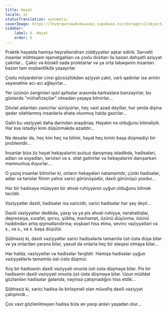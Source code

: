 ```yaml
---
title: Həyat
locale: az
statusTranslation: automatic
coverImage: https://lhvmrqwrcowdvduuaukz.supabase.co/storage/v1/object/public/strapi-uploads/small_cover-tratado-de-psicologia-revolucionaria.webp-5e15e1cec4e0ebebcde5d7fc7565d8fd.webp
sidebar:
    label: 6. Həyat
    order: 6
---
```

Praktik həyatda həmişə heyrətləndirən ziddiyyətlər aşkar edirik. Sərvətli insanlar möhtəşəm iqamətgahları və çoxlu dostları ilə bəzən dəhşətli əziyyət çəkirlər... Çəkic və kürəkli sadə proletarlar və ya orta təbəqənin insanları bəzən tam xoşbəxtlikdə yaşayırlar.

Çoxlu milyarderlər cinsi gücsüzlükdən əziyyət çəkir, varlı qadınlar isə ərinin xəyanətinə acı-acı ağlayırlar...

Yer üzünün zənginləri qızıl qəfəslər arasında kərkəslərə bənzəyirlər, bu günlərdə "mühafizəçilər" olmadan yaşaya bilmirlər...

Dövlət adamları zəncirlər sürüyürlər, heç vaxt azad deyillər, hər yerdə dişinə qədər silahlanmış insanlarla əhatə olunmuş halda gəzirlər...

Gəlin bu vəziyyəti daha dərindən araşdıraq. Həyatın nə olduğunu bilməliyik. Hər kəs istədiyi kimi düşünməkdə azaddır...

Nə desələr də, heç kim heç nə bilmir, həyat heç kimin başa düşmədiyi bir problemdir...

İnsanlar bizə öz həyat hekayələrini pulsuz danışmaq istədikdə, hadisələri, adları və soyadları, tarixləri və s. sitat gətirirlər və hekayələrini danışarkən məmnunluq duyurlar...

O yazıq insanlar bilmirlər ki, onların hekayələri natamamdır, çünki hadisələr, adlar və tarixlər filmin yalnız xarici görünüşüdür, daxili görünüşü yoxdur...

Hər bir hadisəyə müəyyən bir əhval-ruhiyyənin uyğun olduğunu bilmək təcildir.

Vəziyyətlər daxili, hadisələr isə xaricidir, xarici hadisələr hər şey deyil...

Daxili vəziyyətlər dedikdə, yaxşı və ya pis əhval-ruhiyyə, narahatlıqlar, depressiya, xurafat, qorxu, şübhə, mərhəmət, özünü düşünmə, özünü həddindən artıq qiymətləndirmə; xoşbəxt hiss etmə, sevinc vəziyyətləri və s., və s., və s. başa düşülür.

Şübhəsiz ki, daxili vəziyyətlər xarici hadisələrlə tamamilə üst-üstə düşə bilər və ya onlardan yarana bilər, yaxud da onlarla heç bir əlaqəsi olmaya bilər...

Hər halda, vəziyyətlər və hadisələr fərqlidir. Həmişə hadisələr uyğun vəziyyətlərlə tamamilə üst-üstə düşmür.

Xoş bir hadisənin daxili vəziyyəti onunla üst-üstə düşməyə bilər. Pis bir hadisənin daxili vəziyyəti onunla üst-üstə düşməyə bilər. Uzun müddət gözlənilən hadisələr gələndə, nəyinsə çatışmadığını hiss etdik...

Şübhəsiz ki, xarici hadisə ilə birləşməli olan müvafiq daxili vəziyyət çatışmırdı...

Çox vaxt gözlənilməyən hadisə bizə ən yaxşı anları yaşadan olur...

